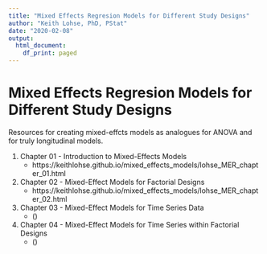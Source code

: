 ```yaml
---
title: "Mixed Effects Regresion Models for Different Study Designs"
author: "Keith Lohse, PhD, PStat"
date: "2020-02-08"
output:
  html_document:
    df_print: paged
---
```


# Mixed Effects Regresion Models for Different Study Designs
Resources for creating mixed-effcts models as analogues for ANOVA and for truly longitudinal models.
 
  1. Chapter 01 - Introduction to Mixed-Effects Models
      * https://keithlohse.github.io/mixed_effects_models/lohse_MER_chapter_01.html
 
  2. Chapter 02 - Mixed-Effect Models for Factorial Designs
      * https://keithlohse.github.io/mixed_effects_models/lohse_MER_chapter_02.html
 
  3. Chapter 03 - Mixed-Effect Models for Time Series Data
      * ()
 
  4. Chapter 04 - Mixed-Effect Models for Time Series within Factorial Designs
      * ()
